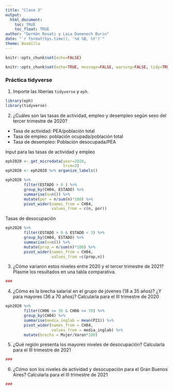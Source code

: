 ```yaml
---
title: "Clase 3"
output: 
  html_document:
    toc: TRUE
    toc_float: TRUE
author: "Germán Rosati y Laia Domenech Burin"
date: "`r format(Sys.time(), '%d %B, %Y')`"
theme: Boadilla
---
```

```r
knitr::opts_chunk$set(echo=FALSE)
```

```r
knitr::opts_chunk$set(echo=TRUE, message=FALSE, warning=FALSE, tidy=TRUE)
```

### Práctica tidyverse

1. Importe las liberías `tidyverse` y `eph`. 

```r
library(eph)
library(tidyverse)
```

2. ¿Cuáles son las tasas de actividad, empleo y desempleo según sexo del tercer trimestre de 2020?
  + Tasa de actividad: PEA/población total
  + Tasa de empleo: población ocupada/población total
  + Tasa de desempleo: Población desocupada/PEA
  
Input para las tasas de actividad y empleo
```r
eph2020 <- get_microdata(year=2020,
                         trim=3)
eph2020 <- eph2020 %>% organize_labels()

eph2020 %>%
        filter(ESTADO > 0 ) %>%
        group_by(CH04, ESTADO) %>%
        summarise(n=n()) %>%
        mutate(por = n/sum(n)*100) %>%
        pivot_wider(names_from = CH04,
                    values_from = c(n, por))
```

Tasas de desocupación
```r
eph2020 %>%
        filter(ESTADO > 0 & ESTADO < 3) %>%
        group_by(CH04, ESTADO) %>%
        summarise(n=n()) %>%
        mutate(prop = n/sum(n)*100) %>%
        pivot_wider(names_from = CH04,
                    values_from =c(prop,n))
```


3. ¿Cómo variaron estos niveles entre 2020 y el tercer trimestre de 2021? Plasme los resultados en una tabla comparativa. 
```r
### 
```

4. ¿Cómo es la brecha salarial en el grupo de jóvenes (18 a 35 años)? ¿Y para mayores (36 a 70 años)? Calcularla para el III trimestre de 2020

```r
eph2020 %>%
        filter(CH06 >= 36 & CH06 <= 70) %>%
        group_by(CH04) %>%
        summarise(media_inglab = mean(P21)) %>%
        pivot_wider(names_from = CH04,
                    values_from = media_inglab) %>%
        mutate(brecha = Mujer/Varon*100)

```

5. ¿Qué región presenta los mayores niveles de desocupación? Calcularla para el III trimestre de 2021

```r
### 
```

6. ¿Cómo son los niveles de actividad y desocupación para el Gran Buenos Aires? Calcularla para el III trimestre de 2021
```r
### 
```

